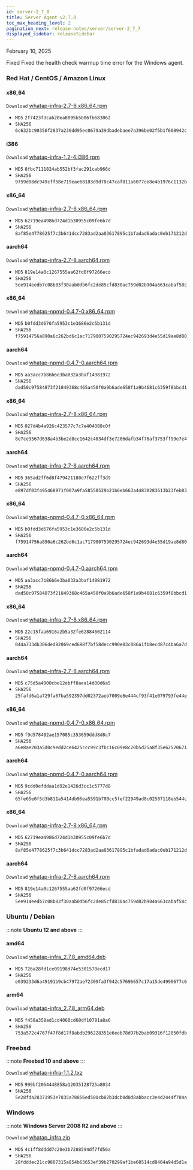 ```yaml
---
id: server-2_7_8
title: Server Agent v2.7.8
toc_max_heading_level: 2
pagination_next: release-notes/server/server-2_7_7
displayed_sidebar: releaseSidebar
---
```


February 10, 2025

<Status priority='0'>Fixed</Status> Fixed the health check warmup time error for the Windows agent.

### Red Hat / CentOS / Amazon Linux

<Tabs>
<TabItem value="6Server6" label="6Server6 / 6" default>

#### x86_64

<code class='my'>Download</code> [whatap-infra-2.7-8.x86_64.rpm](https://repo.whatap.io/centos/6/x86_64/whatap-infra-2.7-8.x86_64.rpm)

- <code class='Beta'>MD5</code> `2f7423f3cab20ea8095b5b06fb683062`
- <code class='Beta'>SHA256</code> `6c632bc90356f2837a230dd95ec0679a39dbadebaee7a396be02f5b1f608942c`

#### i386

<code class='my'>Download</code> [whatap-infra-1.2-4.i386.rpm](https://repo.whatap.io/centos/6/i386/whatap-infra-1.2-4.i386.rpm)

- <code class='Beta'>MD5</code> `8fbc7111824ab552bf3fac291cab966d`
- <code class='Beta'>SHA256</code> `9759d88dc949cff58e719eae68183d9d70c47caf811a6077ce8e4b1976c1132b`
</TabItem>
<TabItem value="7Server7" label="7Server7 / 7" default>

#### x86_64

<code class='my'>Download</code> [whatap-infra-2.7-8.x86_64.rpm](https://repo.whatap.io/centos/7/x86_64/whatap-infra-2.7-8.x86_64.rpm)

- <code class='Beta'>MD5</code> `62719ea4986d724d1b30955c09fe6b7d`
- <code class='Beta'>SHA256</code> `8af85e4778625f7c3b641dcc7283ad2aa03617895c1bfadad6adac0eb171212d`

#### aarch64

<code class='my'>Download</code> [whatap-infra-2.7-8.aarch64.rpm](https://repo.whatap.io/centos/7/aarch64/whatap-infra-2.7-8.aarch64.rpm)

- <code class='Beta'>MD5</code> `819e14a0c1267555aa62fd0f97266ecd`
- <code class='Beta'>SHA256</code> `5ee914eedb7c08b83f30aab0db6fc2de85cfd830ac759d02b904a663cabaf58c`

#### x86_64

<code class='my'>Download</code> [whatap-npmd-0.4.7-0.x86_64.rpm](https://repo.whatap.io/centos/7/x86_64/whatap-npmd-0.4.7-0.x86_64.rpm)

- <code class='Beta'>MD5</code> `b0fdd3d676fa5953c1e3686e2c5b131d`
- <code class='Beta'>SHA256</code> `f75914756a890a6c262bd6c1ac7179007590295724ec942693d4e55d19ae8d80`

#### aarch64

<code class='my'>Download</code> [whatap-npmd-0.4.7-0.aarch64.rpm](https://repo.whatap.io/centos/7/aarch64/whatap-npmd-0.4.7-0.aarch64.rpm)

- <code class='Beta'>MD5</code> `aa3acc7b86b6e3ba032a3baf14981972`
- <code class='Beta'>SHA256</code> `dad50c97584873f21849368c465a450f0a9b6ade658f1a9b4681c6359f8bbcd1`
</TabItem>
<TabItem value="8Server8" label="8Server8 / 8" default>

#### x86_64

<code class='my'>Download</code> [whatap-infra-2.7-8.x86_64.rpm](https://repo.whatap.io/centos/8/x86_64/whatap-infra-2.7-8.x86_64.rpm)

- <code class='Beta'>MD5</code> `027d4b4a926c423577c7c7e404088c0f`
- <code class='Beta'>SHA256</code> `8e7ce9567d638a4b3be2d8cc1642c4034df3e7206dafb34f76af3753ff99e7e4`

#### aarch64

<code class='my'>Download</code> [whatap-infra-2.7-8.aarch64.rpm](https://repo.whatap.io/centos/8/aarch64/whatap-infra-2.7-8.aarch64.rpm)

- <code class='Beta'>MD5</code> `365ad2ff6d8f479421180e7f622ff3d9`
- <code class='Beta'>SHA256</code> `e897df03f495468971f007a9fa58558529b21b6eb663a44830283613b23feb83`

#### x86_64

<code class='my'>Download</code> [whatap-npmd-0.4.7-0.x86_64.rpm](https://repo.whatap.io/centos/8/x86_64/whatap-npmd-0.4.7-0.x86_64.rpm)

- <code class='Beta'>MD5</code> `b0fdd3d676fa5953c1e3686e2c5b131d`
- <code class='Beta'>SHA256</code> `f75914756a890a6c262bd6c1ac7179007590295724ec942693d4e55d19ae8d80`

#### aarch64

<code class='my'>Download</code> [whatap-npmd-0.4.7-0.aarch64.rpm](https://repo.whatap.io/centos/8/aarch64/whatap-npmd-0.4.7-0.aarch64.rpm)

- <code class='Beta'>MD5</code> `aa3acc7b86b6e3ba032a3baf14981972`
- <code class='Beta'>SHA256</code> `dad50c97584873f21849368c465a450f0a9b6ade658f1a9b4681c6359f8bbcd1`
</TabItem>
<TabItem value="9Server9" label="9Server9 / 9" default>

#### x86_64

<code class='my'>Download</code> [whatap-infra-2.7-8.x86_64.rpm](https://repo.whatap.io/centos/9/x86_64/whatap-infra-2.7-8.x86_64.rpm)

- <code class='Beta'>MD5</code> `22c15faa6916a2b5a32fe62884602114`
- <code class='Beta'>SHA256</code> `044a733db306ded82069ced698f7bf58decc990e03c086a1fb8ecd87c4ba6a7d`

#### aarch64

<code class='my'>Download</code> [whatap-infra-2.7-8.aarch64.rpm](https://repo.whatap.io/centos/9/aarch64/whatap-infra-2.7-8.aarch64.rpm)

- <code class='Beta'>MD5</code> `c75d5a4900cbe12ebff8aea14d80d6a5`
- <code class='Beta'>SHA256</code> `25fafd6a1a729fa67ba592397dd02372aeb7009e6e444cf93f41e079793fe44e`

#### x86_64

<code class='my'>Download</code> [whatap-npmd-0.4.7-0.x86_64.rpm](https://repo.whatap.io/centos/9/x86_64/whatap-npmd-0.4.7-0.x86_64.rpm)

- <code class='Beta'>MD5</code> `f9d578402ae157085c353659ddd8d8c7`
- <code class='Beta'>SHA256</code> `a6e8ae203a5d0c9edd2ce6425ccc99c3fbc16c09e8c20b5d25a8f35e62520671`

#### aarch64

<code class='my'>Download</code> [whatap-npmd-0.4.7-0.aarch64.rpm](https://repo.whatap.io/centos/9/aarch64/whatap-npmd-0.4.7-0.aarch64.rpm)

- <code class='Beta'>MD5</code> `9cdd0efddaa1d92e1426d3cc1c5777d8`
- <code class='Beta'>SHA256</code> `65fe65e0f5d3b811a5414db96ea5591b700cc5fef22949ad8c02587118eb544c`
</TabItem>
<TabItem value="amazonlinux2" label="amazonlinux2" default>

#### x86_64

<code class='my'>Download</code> [whatap-infra-2.7-8.x86_64.rpm](https://repo.whatap.io/centos/latest/x86_64/whatap-infra-2.7-8.x86_64.rpm)

- <code class='Beta'>MD5</code> `62719ea4986d724d1b30955c09fe6b7d`
- <code class='Beta'>SHA256</code> `8af85e4778625f7c3b641dcc7283ad2aa03617895c1bfadad6adac0eb171212d`

#### aarch64

<code class='my'>Download</code> [whatap-infra-2.7-8.aarch64.rpm](https://repo.whatap.io/centos/latest/aarch64/whatap-infra-2.7-8.aarch64.rpm)

- <code class='Beta'>MD5</code> `819e14a0c1267555aa62fd0f97266ecd`
- <code class='Beta'>SHA256</code> `5ee914eedb7c08b83f30aab0db6fc2de85cfd830ac759d02b904a663cabaf58c`
</TabItem>

</Tabs>

### Ubuntu / Debian

:::note
**Ubuntu 12 and above**
:::

#### amd64

<code class='my'>Download</code> [whatap-infra_2.7.8_amd64.deb](https://repo.whatap.io/debian/unstable/whatap-infra_2.7.8_amd64.deb)

- <code class='Beta'>MD5</code> `726a28fd1ce09198d74e5301570ecd17`
- <code class='Beta'>SHA256</code> `e039233d6a49191b9cb47972ae72309fa3f942c57696657c17a15de4990677c6`

#### arm64

<code class='my'>Download</code> [whatap-infra_2.7.8_arm64.deb](https://repo.whatap.io/debian/unstable/whatap-infra_2.7.8_arm64.deb)

- <code class='Beta'>MD5</code> `f458a358ad1cd4060cd60df10781a8a6`
- <code class='Beta'>SHA256</code> `753a572c4767f47f8d17f8abdb296228351e6eeb78d97b2bab09316f12050fdb`

### Freebsd

:::note
**Freebsd 10 and above**
:::

<code class='my'>Download</code> [whatap-infra-1.1.2.txz](https://repo.whatap.io/freebsd/10/whatap-infra-1.1.2.txz)

- <code class='Beta'>MD5</code> `999bf2064448858a12035128725a8034`
- <code class='Beta'>SHA256</code> `5e28fda28371953e7835a78856ed500cb82b3dcb0d0d8abbacc3e4d2444f784a`

### Windows

:::note
**Windows Server 2008 R2 and above**
:::

<code class='my'>Download</code> [whatap_infra.zip](https://repo.whatap.io/windows/whatap_infra.zip)

- <code class='Beta'>MD5</code> `4c1ff8dddd7c20e3b7288594df7fd56a`
- <code class='Beta'>SHA256</code> `28fdddec21cc9807315a854b63653ef39b270299af1be60514cd8404a94d5d1a`
